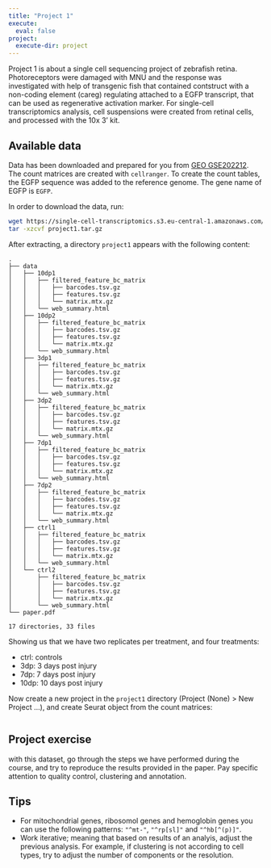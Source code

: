 ```yaml
---
title: "Project 1"
execute:
  eval: false
project:
  execute-dir: project
---
```


Project 1 is about a single cell sequencing project of zebrafish retina. Photoreceptors were damaged with MNU and the response was investigated with help of transgenic fish that contained contstruct with a non-coding element (careg) regulating attached to a EGFP transcript, that can be used as regenerative activation marker. For single-cell transcriptomics analysis, cell suspensions were created from retinal cells, and processed with the 10x 3' kit. 

## Available data

Data has been downloaded and prepared for you from [GEO GSE202212](https://www.ncbi.nlm.nih.gov/geo/query/acc.cgi?acc=GSE202212). The count matrices are created with `cellranger`. To create the count tables, the EGFP sequence was added to the reference genome. The gene name of EGFP is `EGFP`. 

In order to download the data, run:

```bash
wget https://single-cell-transcriptomics.s3.eu-central-1.amazonaws.com/projects/data/project1.tar.gz
tar -xzcvf project1.tar.gz
```


After extracting, a directory `project1` appears with the following content:


```
.
├── data
│   ├── 10dp1
│   │   ├── filtered_feature_bc_matrix
│   │   │   ├── barcodes.tsv.gz
│   │   │   ├── features.tsv.gz
│   │   │   └── matrix.mtx.gz
│   │   └── web_summary.html
│   ├── 10dp2
│   │   ├── filtered_feature_bc_matrix
│   │   │   ├── barcodes.tsv.gz
│   │   │   ├── features.tsv.gz
│   │   │   └── matrix.mtx.gz
│   │   └── web_summary.html
│   ├── 3dp1
│   │   ├── filtered_feature_bc_matrix
│   │   │   ├── barcodes.tsv.gz
│   │   │   ├── features.tsv.gz
│   │   │   └── matrix.mtx.gz
│   │   └── web_summary.html
│   ├── 3dp2
│   │   ├── filtered_feature_bc_matrix
│   │   │   ├── barcodes.tsv.gz
│   │   │   ├── features.tsv.gz
│   │   │   └── matrix.mtx.gz
│   │   └── web_summary.html
│   ├── 7dp1
│   │   ├── filtered_feature_bc_matrix
│   │   │   ├── barcodes.tsv.gz
│   │   │   ├── features.tsv.gz
│   │   │   └── matrix.mtx.gz
│   │   └── web_summary.html
│   ├── 7dp2
│   │   ├── filtered_feature_bc_matrix
│   │   │   ├── barcodes.tsv.gz
│   │   │   ├── features.tsv.gz
│   │   │   └── matrix.mtx.gz
│   │   └── web_summary.html
│   ├── ctrl1
│   │   ├── filtered_feature_bc_matrix
│   │   │   ├── barcodes.tsv.gz
│   │   │   ├── features.tsv.gz
│   │   │   └── matrix.mtx.gz
│   │   └── web_summary.html
│   └── ctrl2
│       ├── filtered_feature_bc_matrix
│       │   ├── barcodes.tsv.gz
│       │   ├── features.tsv.gz
│       │   └── matrix.mtx.gz
│       └── web_summary.html
└── paper.pdf

17 directories, 33 files
```

Showing us that we have two replicates per treatment, and four treatments:

- ctrl: controls
- 3dp: 3 days post injury
- 7dp: 7 days post injury
- 10dp: 10 days post injury

Now create a new project in the `project1` directory (Project (None) > New Project ...), and create Seurat object from the count matrices:

```r
```


::: {.callout-important}
## Project exercise

with this dataset, go through the steps we have performed during the course, and try to reproduce the results provided in the paper. Pay specific attention to quality control, clustering and annotation. 
:::

## Tips

- For mitochondrial genes, ribosomol genes and hemoglobin genes you can use the following patterns: `"^mt-"`, `"^rp[sl]"` and `"^hb[^(p)]"`. 
- Work iterative; meaning that based on results of an analyis, adjust the previous analysis. For example, if clustering is not according to cell types, try to adjust the number of components or the resolution. 


